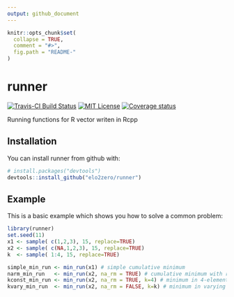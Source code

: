 ```yaml
---
output: github_document
---
```


<!-- README.md is generated from README.Rmd. Please edit that file -->

```r
knitr::opts_chunk$set(
  collapse = TRUE,
  comment = "#>",
  fig.path = "README-"
)
```

# runner

[![Travis-CI Build Status](https://travis-ci.org/elo2zero/runner.svg?branch=master)](https://travis-ci.org/elo2zero/runner)
[![MIT License](https://badges.frapsoft.com/os/mit/mit.svg)](https://opensource.org/licenses/mit-license.php)
[![Coverage status](https://codecov.io/gh/elo2zero/runner/branch/master/graph/badge.svg)](https://codecov.io/github/elo2zero/runner?branch=master)


Running functions for R vector writen in Rcpp

## Installation

You can install runner from github with:

```r
# install.packages("devtools")
devtools::install_github("elo2zero/runner")
```

## Example
This is a basic example which shows you how to solve a common problem:

```r
library(runner)
set.seed(11)
x1 <- sample( c(1,2,3), 15, replace=TRUE)
x2 <- sample( c(NA,1,2,3), 15, replace=TRUE)
k  <- sample( 1:4, 15, replace=TRUE)

simple_min_run <- min_run(x1) # simple cumulative minimum
narm_min_run   <- min_run(x2, na_rm = TRUE) # cumulative minimum with removing NA.
kconst_min_run <- min_run(x2, na_rm = TRUE, k=4) # minimum in 4-element window
kvary_min_run  <- min_run(x2, na_rm = FALSE, k=k) # minimum in varying k window size

```
